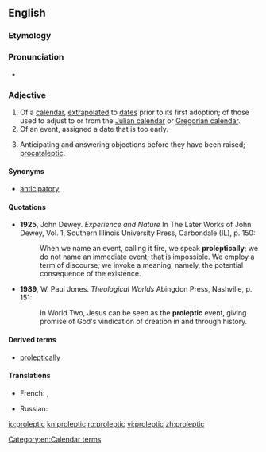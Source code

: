 ==English==

===Etymology===
{{suffix|prolepsis|ic|lang=en}}

===Pronunciation===
* {{IPA|/pɹoʊˈlɛptɪk/|lang=en}}

===Adjective===
{{en-adj}}

# Of a  [[calendar]], [[extrapolated]] to [[dates]] prior to its first adoption; of those used to adjust to or from the [[Julian calendar]] or [[Gregorian calendar]].
# Of an event, assigned a date that is too early.
# {{context|rhetoric|lang=en}} Anticipating and answering objections before they have been raised; [[procataleptic]].

====Synonyms====
* {{sense|Anticipating and answering objections}} [[anticipatory]]

====Quotations====
* '''1925''', John Dewey. ''Experience and Nature'' In The Later Works of John Dewey, Vol. 1, Southern Illinois University Press, Carbondale (IL), p. 150:
*: When we name an event, calling it fire, we speak '''proleptically'''; we do not name an immediate event; that is impossible. We employ a term of discourse; we invoke a meaning, namely, the potential consequence of the existence. 
* '''1989''', W. Paul Jones. ''Theological Worlds'' Abingdon Press, Nashville, p. 151:
*: In World Two, Jesus can be seen as the '''proleptic''' event, giving promise of God's vindication of creation in and through history.

====Derived terms====
* [[proleptically]]

====Translations====
{{trans-top|a calendar extrapolated to dates prior to its first adoption}}
{{trans-mid}}
* French: {{t+|fr|proleptique|m|f}}, {{t+|fr|proleptique|m|f}}
{{trans-bottom}}
{{trans-top|having been assigned too early a date}}
* Russian: {{t+|ru|преждевременный|tr=preždevrémennyj}}
{{trans-mid}}
{{trans-bottom}}

[[Category:en:Calendar terms]]

[[io:proleptic]]
[[kn:proleptic]]
[[ro:proleptic]]
[[vi:proleptic]]
[[zh:proleptic]]